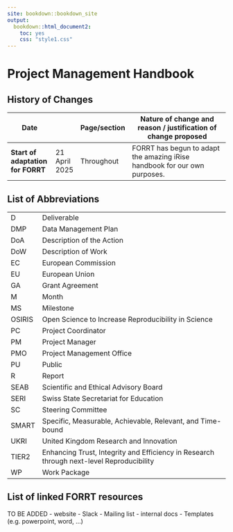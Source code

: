 ```yaml
---
site: bookdown::bookdown_site
output:
  bookdown::html_document2:
    toc: yes
    css: "style1.css"
---
```


# **Project Management Handbook**

## History of Changes

| **Date**                                  |             | **Page/section** | **Nature of change and reason / justification of change proposed**                                                             |
|-------------------------------------------|-------------|------------------|--------------------------------------------------------------------------------------------------------------------------------|
| **Start of adaptation for FORRT**             | 21 April 2025 | Throughout       | FORRT has begun to adapt the amazing iRise handbook for our own purposes. |

## List of Abbreviations

|        |                                                                                          |
|--------|------------------------------------------------------------------------------------------|
| D      | Deliverable                                                                              |
| DMP    | Data Management Plan                                                                     |
| DoA    | Description of the Action                                                                |
| DoW    | Description of Work                                                                      |
| EC     | European Commission                                                                      |
| EU     | European Union                                                                           |
| GA     | Grant Agreement                                                                          |
| M      | Month                                                                                    |
| MS     | Milestone                                                                                |
| OSIRIS | Open Science to Increase Reproducibility in Science                                      |
| PC     | Project Coordinator                                                                      |
| PM     | Project Manager                                                                          |
| PMO    | Project Management Office                                                                |
| PU     | Public                                                                                   |
| R      | Report                                                                                   |
| SEAB   | Scientific and Ethical Advisory Board                                                    |
| SERI   | Swiss State Secretariat for Education                                                    |
| SC     | Steering Committee                                                                       |
| SMART  | Specific, Measurable, Achievable, Relevant, and Time-bound                               |
| UKRI   | United Kingdom Research and Innovation                                                   |
| TIER2  | Enhancing Trust, Integrity and Efficiency in Research through next-level Reproducibility |
| WP     | Work Package                                                                             |

## List of linked FORRT resources

TO BE ADDED
- website
- Slack
- Mailing list
- internal docs
- Templates (e.g. powerpoint, word, ...)

